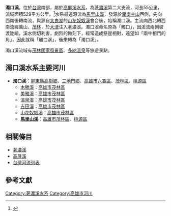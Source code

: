 {{Expand|time=2013-12-22T09:26:40+00:00}}
{{Infobox river
| river_name = 濁口溪
| other_name = 觸口溪
| image_name = File:Bend of the Zhuokou River in Maolin.jpg
| image_size = 
| caption = 濁口溪[[環流丘|環流丘]]（龍頭山）
| origin = [[卑南主山|卑南主山]]
| mouth = 大津
| progression = [[荖濃溪|荖濃溪]]
| country = {{ROC-TW}}
| location   = [[屏東縣|屏東縣]][[高樹鄉|高樹鄉]]、[[三地門鄉|三地門鄉]] <br> [[高雄市|高雄市]][[六龜區|六龜區]]、[[茂林區|茂林區]]、[[桃源區|桃源區]]
| length = {{convert|55|km|0|}}
| elevation = {{convert|3200|m|0|}}
| mouth_elevation = 
| discharge = 年平均逕流量約10億立方公尺<ref>{{cite web|language=zh-tw|url=http://www.maolin-nsa.gov.tw/common/down.ashx?Lang=1&SNo=10000794|title=茂林國家風景區區內潛在危險區域調查暨應變系統建構規劃|author=聯美環保科技股份有限公司|publisher=交通部觀光局茂林國家風景區管理處|date=民國91年11月|accessdate=2015-08-16|archive-url=https://web.archive.org/web/20151219125115/http://www.maolin-nsa.gov.tw/common/down.ashx?Lang=1&SNo=10000794|archive-date=2015-12-19|dead-url=yes}}</ref><br>年平均日流量為36.98秒立方公尺<ref>{{cite web|language=zh-tw|url=http://kpriver.com.tw/file/98.pdf|title=98年高屏溪流域管理工作執行年報|author=|publisher=高屏溪流域管理委員會|date=2010年10月|accessdate=2015-08-17|archive-date=2016-03-04|archive-url=https://web.archive.org/web/20160304101735/http://kpriver.com.tw/file/98.pdf|dead-url=no}}</ref>
| watershed = {{convert|529|km2|0|}}
}}

'''濁口溪'''，位於[[台灣|台灣]]南部，屬於[[高屏溪|高屏溪]][[水系|水系]]，為[[荖濃溪|荖濃溪]]第二大支流，河長55公里，流域面積529平方公里。<ref name="流域水文">{{cite book |title=《台灣水文論文集》|chapter=高屏溪流域和屏東平原的水資源|page=559|author=楊萬全|publisher=台灣師範大學|language=zh-tw|date=2000年5月}}</ref>水系最遠源流為[[馬里山溪|馬里山溪]]，發源於[[卑南主山|卑南主山]]西側，先向西南後轉南流，與源自[[大鬼湖|大鬼湖]]的[[山花奴奴溪|山花奴奴溪]]會合後，始稱濁口溪。主流向西北轉西南流經萬山、[[茂林區|茂林]]，於[[大津村|大津]]注入荖濃溪。濁口溪命名原為「觸口」，因溪流兩側坡渡陡峭，溪水側切利害，劇烈的蝕刻下，經常造成懸崖相對，遠望如「兩牛相鬥的角」，因此就稱「觸口溪」，後來轉為「濁口溪」。

濁口溪流域有[[茂林國家風景區|茂林國家風景區]]、[[多納溫泉|多納溫泉]]等旅遊景點。

==濁口溪水系主要河川==
*'''濁口溪'''：[[屏東縣|屏東縣]][[高樹鄉|高樹鄉]]、[[三地門鄉|三地門鄉]]、[[高雄市|高雄市]][[六龜區|六龜區]]、[[茂林區|茂林區]]、[[桃源區|桃源區]]
**[[木勝溪|木勝溪]]：[[高雄市|高雄市]][[茂林區|茂林區]]
**[[美雅溪|美雅溪]]：[[高雄市|高雄市]][[茂林區|茂林區]]
**[[溫泉溪|溫泉溪]]：[[高雄市|高雄市]][[茂林區|茂林區]]
**[[吉田溪|吉田溪]]：[[高雄市|高雄市]][[茂林區|茂林區]]
**[[山花奴奴溪|山花奴奴溪]]：[[高雄市|高雄市]][[茂林區|茂林區]]
**'''[[馬里山溪|馬里山溪]]'''：[[高雄市|高雄市]][[茂林區|茂林區]]、[[桃源區|桃源區]]

==相關條目==
{{commons category|Zhuokou River}}
*[[荖濃溪|荖濃溪]]
*[[高屏溪|高屏溪]]
*[[台灣河流列表|台灣河流列表]]

==參考文獻==
<div class="references-small">
<references />
</div>

{{高屏溪}}
{{台灣河流}}
{{台灣地景}}
[[Category:荖濃溪水系|Category:荖濃溪水系]]
[[Category:高雄市河川|Category:高雄市河川]]